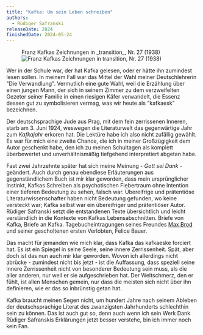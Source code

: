 ```yaml
---
title: "Kafka: Um sein Leben schreiben"
authors:
  - Rüdiger Safranski
releaseDate: 2024
finishedDate: 2024-05-24
---
```


<figure>
  <span class="marginnote">Franz Kafkas Zeichnungen in _transition_, Nr. 27 (1938)</span>
  <img src="/img/kafka-transition.jpg" alt="Franz Kafkas Zeichnungen in transition, Nr. 27 (1938)"/>
</figure>

<BookHeading frontmatter={frontmatter} />

Wer in der Schule war, der hat Kafka gelesen, oder er hätte ihn zumindest lesen sollen. In meinem Fall war das Mittel der Wahl meiner Deutschlehrerin "Die Verwandlung". Vermutlich eine gute Wahl, weil die Erzählung über einen jungen Mann, der sich in seinem Zimmer zu dem verzweifelten Gezeter seiner Familie in einen riesigen Käfer verwandelt, die Essenz dessen gut zu symbolisieren vermag, was wir heute als "kafkaesk" bezeichnen.

Der deutschsprachige Jude aus Prag, mit dem fein zerrissenen Inneren, starb am 3. Juni 1924, weswegen die Literaturwelt das gegenwärtige Jahr zum *Kafkajahr* erkoren hat. Die Lektüre habe ich also nicht zufällig gewählt. Es war für mich eine zweite Chance, die ich in meiner Großzügigkeit dem Autor geschenkt habe, den ich zu meinen Schultagen als komplett überbewertet und unverhältnismäßig tiefgehend interpretiert abgetan habe.

Fast zwei Jahrzehnte später hat sich meine Meinung - *Gott sei Dank* - geändert. Auch durch genau ebendiese Erläuterungen aus gegenständlichem Buch ist mir klar geworden, dass mein ursprünglicher Instinkt, Kafkas Schreiben als psychotischen Fiebertraum ohne Intention einer tieferen Bedeutung zu sehen, falsch war. Übereifrige und prätentiöse Literaturwissenschafter haben nicht Bedeutung gefunden, wo keine versteckt war; Kafka selbst war ein übereifriger und prätentiöser Autor. Rüdiger Safranski setzt die entstandenen Texte übersichtlich und leicht verständlich in die Kontexte von Kafkas Lebensabschnitten. Briefe von Kafka, Briefe an Kafka. Tagebucheintragungen seines Freundes [Max Brod](https://de.wikipedia.org/wiki/Max_Brod) und seiner gescholtenen ersten Verlobten, Felice Bauer.

Das macht für jemanden wie mich klar, dass Kafka das kafkaeske forciert hat. Es ist ein Spiegel in seine Seele, seine innere Zerrissenheit. Spät, aber doch ist das nun auch mir klar geworden. Wovon ich allerdings nicht abrücke - zumindest nicht bis jetzt - ist die Auffassung, dass speziell seine innere Zerrissenheit nicht von besonderer Bedeutung sein muss, als die aller anderen, nur weil er sie aufgeschrieben hat. Der Weltschmerz, den er fühlt, ist allen Menschen gemein, nur dass die meisten sich nicht über ihn definieren, wie er das so inbrünstig getan hat.

Kafka braucht meinen Segen nicht, um hundert Jahre nach seinem Ableben der deutschsprachige Literat des zwanzigsten Jahrhunderts schlechthin sein zu können. Das ist auch gut so, denn auch wenn ich sein Werk Dank Rüdiger Safranskis Erklärungen jetzt besser verstehe, bin ich immer noch kein Fan.
